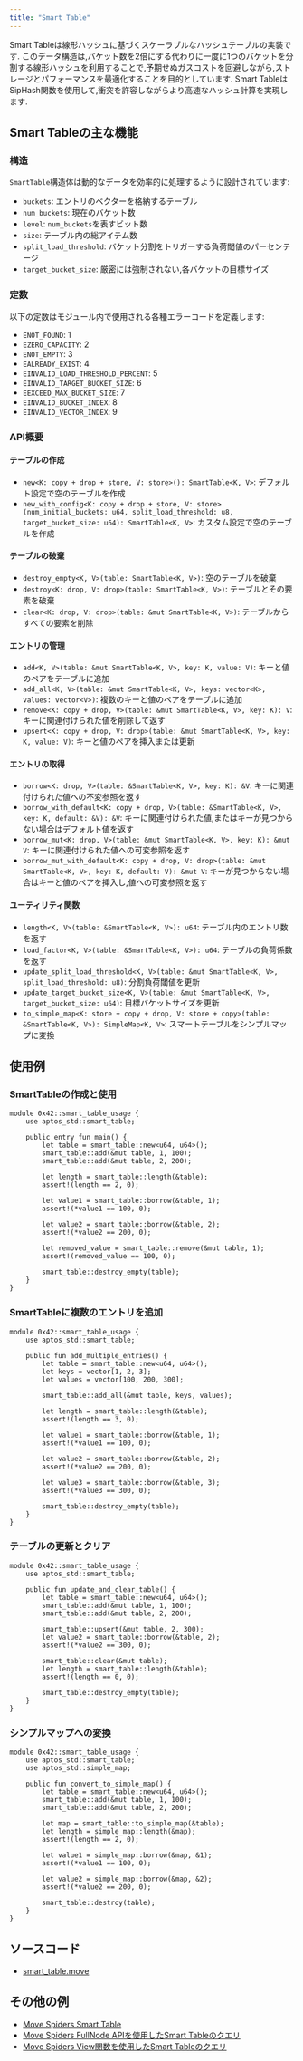 ```yaml
---
title: "Smart Table"
---
```






Smart Tableは線形ハッシュに基づくスケーラブルなハッシュテーブルの実装です.
このデータ構造は,バケット数を2倍にする代わりに一度に1つのバケットを分割する線形ハッシュを利用することで,予期せぬガスコストを回避しながら,ストレージとパフォーマンスを最適化することを目的としています.
Smart TableはSipHash関数を使用して,衝突を許容しながらより高速なハッシュ計算を実現します.

## Smart Tableの主な機能

### 構造

`SmartTable`構造体は動的なデータを効率的に処理するように設計されています:

- `buckets`: エントリのベクターを格納するテーブル
- `num_buckets`: 現在のバケット数
- `level`: `num_buckets`を表すビット数
- `size`: テーブル内の総アイテム数
- `split_load_threshold`: バケット分割をトリガーする負荷閾値のパーセンテージ
- `target_bucket_size`: 厳密には強制されない,各バケットの目標サイズ

### 定数

以下の定数はモジュール内で使用される各種エラーコードを定義します:

- `ENOT_FOUND`: 1
- `EZERO_CAPACITY`: 2
- `ENOT_EMPTY`: 3
- `EALREADY_EXIST`: 4
- `EINVALID_LOAD_THRESHOLD_PERCENT`: 5
- `EINVALID_TARGET_BUCKET_SIZE`: 6
- `EEXCEED_MAX_BUCKET_SIZE`: 7
- `EINVALID_BUCKET_INDEX`: 8
- `EINVALID_VECTOR_INDEX`: 9

### API概要

#### テーブルの作成

- `new<K: copy + drop + store, V: store>(): SmartTable<K, V>`: デフォルト設定で空のテーブルを作成
- `new_with_config<K: copy + drop + store, V: store>(num_initial_buckets: u64, split_load_threshold: u8, target_bucket_size: u64): SmartTable<K, V>`: カスタム設定で空のテーブルを作成

#### テーブルの破棄

- `destroy_empty<K, V>(table: SmartTable<K, V>)`: 空のテーブルを破棄
- `destroy<K: drop, V: drop>(table: SmartTable<K, V>)`: テーブルとその要素を破棄
- `clear<K: drop, V: drop>(table: &mut SmartTable<K, V>)`: テーブルからすべての要素を削除

#### エントリの管理

- `add<K, V>(table: &mut SmartTable<K, V>, key: K, value: V)`: キーと値のペアをテーブルに追加
- `add_all<K, V>(table: &mut SmartTable<K, V>, keys: vector<K>, values: vector<V>)`: 複数のキーと値のペアをテーブルに追加
- `remove<K: copy + drop, V>(table: &mut SmartTable<K, V>, key: K): V`: キーに関連付けられた値を削除して返す
- `upsert<K: copy + drop, V: drop>(table: &mut SmartTable<K, V>, key: K, value: V)`: キーと値のペアを挿入または更新

#### エントリの取得

- `borrow<K: drop, V>(table: &SmartTable<K, V>, key: K): &V`: キーに関連付けられた値への不変参照を返す
- `borrow_with_default<K: copy + drop, V>(table: &SmartTable<K, V>, key: K, default: &V): &V`: キーに関連付けられた値,またはキーが見つからない場合はデフォルト値を返す
- `borrow_mut<K: drop, V>(table: &mut SmartTable<K, V>, key: K): &mut V`: キーに関連付けられた値への可変参照を返す
- `borrow_mut_with_default<K: copy + drop, V: drop>(table: &mut SmartTable<K, V>, key: K, default: V): &mut V`: キーが見つからない場合はキーと値のペアを挿入し,値への可変参照を返す

#### ユーティリティ関数

- `length<K, V>(table: &SmartTable<K, V>): u64`: テーブル内のエントリ数を返す
- `load_factor<K, V>(table: &SmartTable<K, V>): u64`: テーブルの負荷係数を返す
- `update_split_load_threshold<K, V>(table: &mut SmartTable<K, V>, split_load_threshold: u8)`: 分割負荷閾値を更新
- `update_target_bucket_size<K, V>(table: &mut SmartTable<K, V>, target_bucket_size: u64)`: 目標バケットサイズを更新
- `to_simple_map<K: store + copy + drop, V: store + copy>(table: &SmartTable<K, V>): SimpleMap<K, V>`: スマートテーブルをシンプルマップに変換

## 使用例

### SmartTableの作成と使用

```move filename="smart_table.move"
module 0x42::smart_table_usage {
    use aptos_std::smart_table;

    public entry fun main() {
        let table = smart_table::new<u64, u64>();
        smart_table::add(&mut table, 1, 100);
        smart_table::add(&mut table, 2, 200);

        let length = smart_table::length(&table);
        assert!(length == 2, 0);

        let value1 = smart_table::borrow(&table, 1);
        assert!(*value1 == 100, 0);

        let value2 = smart_table::borrow(&table, 2);
        assert!(*value2 == 200, 0);

        let removed_value = smart_table::remove(&mut table, 1);
        assert!(removed_value == 100, 0);

        smart_table::destroy_empty(table);
    }
}
```

### SmartTableに複数のエントリを追加

```move filename="smart_table.move"
module 0x42::smart_table_usage {
    use aptos_std::smart_table;

    public fun add_multiple_entries() {
        let table = smart_table::new<u64, u64>();
        let keys = vector[1, 2, 3];
        let values = vector[100, 200, 300];

        smart_table::add_all(&mut table, keys, values);

        let length = smart_table::length(&table);
        assert!(length == 3, 0);

        let value1 = smart_table::borrow(&table, 1);
        assert!(*value1 == 100, 0);

        let value2 = smart_table::borrow(&table, 2);
        assert!(*value2 == 200, 0);

        let value3 = smart_table::borrow(&table, 3);
        assert!(*value3 == 300, 0);

        smart_table::destroy_empty(table);
    }
}
```

### テーブルの更新とクリア

```move filename="smart_table.move"
module 0x42::smart_table_usage {
    use aptos_std::smart_table;

    public fun update_and_clear_table() {
        let table = smart_table::new<u64, u64>();
        smart_table::add(&mut table, 1, 100);
        smart_table::add(&mut table, 2, 200);

        smart_table::upsert(&mut table, 2, 300);
        let value2 = smart_table::borrow(&table, 2);
        assert!(*value2 == 300, 0);

        smart_table::clear(&mut table);
        let length = smart_table::length(&table);
        assert!(length == 0, 0);

        smart_table::destroy_empty(table);
    }
}
```

### シンプルマップへの変換

```move filename="smart_table.move"
module 0x42::smart_table_usage {
    use aptos_std::smart_table;
    use aptos_std::simple_map;

    public fun convert_to_simple_map() {
        let table = smart_table::new<u64, u64>();
        smart_table::add(&mut table, 1, 100);
        smart_table::add(&mut table, 2, 200);

        let map = smart_table::to_simple_map(&table);
        let length = simple_map::length(&map);
        assert!(length == 2, 0);

        let value1 = simple_map::borrow(&map, &1);
        assert!(*value1 == 100, 0);

        let value2 = simple_map::borrow(&map, &2);
        assert!(*value2 == 200, 0);

        smart_table::destroy(table);
    }
}
```

## ソースコード

- [smart_table.move](https://github.com/aptos-labs/aptos-core/blob/main/aptos-move/framework/aptos-stdlib/sources/data_structures/smart_table.move)

## その他の例

- [Move Spiders Smart Table](https://movespiders.com/courses/modules/datastructures/lessonId/7)
- [Move Spiders FullNode APIを使用したSmart Tableのクエリ](https://movespiders.com/courses/modules/datastructures/lessonId/9)
- [Move Spiders View関数を使用したSmart Tableのクエリ](https://movespiders.com/courses/modules/datastructures/lessonId/10)
